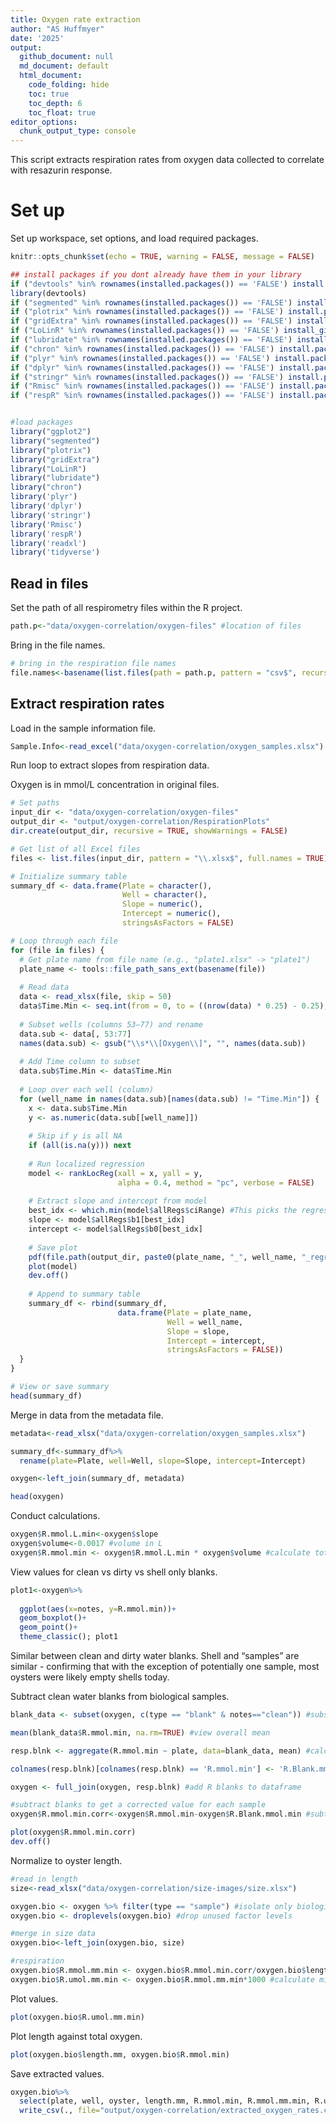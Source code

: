 ```yaml
---
title: Oxygen rate extraction 
author: "AS Huffmyer"
date: '2025'
output:
  github_document: null
  md_document: default
  html_document:
    code_folding: hide
    toc: true
    toc_depth: 6
    toc_float: true
editor_options: 
  chunk_output_type: console
---
```


This script extracts respiration rates from oxygen data collected to correlate with resazurin response.      

# Set up 

Set up workspace, set options, and load required packages.    
```r
knitr::opts_chunk$set(echo = TRUE, warning = FALSE, message = FALSE)
```

```r
## install packages if you dont already have them in your library
if ("devtools" %in% rownames(installed.packages()) == 'FALSE') install.packages('devtools') 
library(devtools)
if ("segmented" %in% rownames(installed.packages()) == 'FALSE') install.packages('segmented') 
if ("plotrix" %in% rownames(installed.packages()) == 'FALSE') install.packages('plotrix') 
if ("gridExtra" %in% rownames(installed.packages()) == 'FALSE') install.packages('gridExtra') 
if ("LoLinR" %in% rownames(installed.packages()) == 'FALSE') install_github('colin-olito/LoLinR') 
if ("lubridate" %in% rownames(installed.packages()) == 'FALSE') install.packages('lubridate') 
if ("chron" %in% rownames(installed.packages()) == 'FALSE') install.packages('chron') 
if ("plyr" %in% rownames(installed.packages()) == 'FALSE') install.packages('plyr') 
if ("dplyr" %in% rownames(installed.packages()) == 'FALSE') install.packages('dplyr') 
if ("stringr" %in% rownames(installed.packages()) == 'FALSE') install.packages('stringr') 
if ("Rmisc" %in% rownames(installed.packages()) == 'FALSE') install.packages('Rmisc') 
if ("respR" %in% rownames(installed.packages()) == 'FALSE') install.packages('respR') 


#load packages
library("ggplot2")
library("segmented")
library("plotrix")
library("gridExtra")
library("LoLinR")
library("lubridate")
library("chron")
library('plyr')
library('dplyr')
library('stringr')
library('Rmisc')
library('respR')
library('readxl')
library('tidyverse')
```

## Read in files  

Set the path of all respirometry files within the R project.   

```r
path.p<-"data/oxygen-correlation/oxygen-files" #location of files
```

Bring in the file names.
```r
# bring in the respiration file names
file.names<-basename(list.files(path = path.p, pattern = "csv$", recursive = TRUE)) 
```

## Extract respiration rates  

Load in the sample information file. 

```r
Sample.Info<-read_excel("data/oxygen-correlation/oxygen_samples.xlsx") 
```

Run loop to extract slopes from respiration data. 

Oxygen is in mmol/L concentration in original files. 

```r
# Set paths
input_dir <- "data/oxygen-correlation/oxygen-files"
output_dir <- "output/oxygen-correlation/RespirationPlots"
dir.create(output_dir, recursive = TRUE, showWarnings = FALSE)

# Get list of all Excel files
files <- list.files(input_dir, pattern = "\\.xlsx$", full.names = TRUE);files

# Initialize summary table
summary_df <- data.frame(Plate = character(),
                         Well = character(),
                         Slope = numeric(),
                         Intercept = numeric(),
                         stringsAsFactors = FALSE)

# Loop through each file
for (file in files) {
  # Get plate name from file name (e.g., "plate1.xlsx" -> "plate1")
  plate_name <- tools::file_path_sans_ext(basename(file))
  
  # Read data
  data <- read_xlsx(file, skip = 50)
  data$Time.Min <- seq.int(from = 0, to = ((nrow(data) * 0.25) - 0.25), by = 0.25)
  
  # Subset wells (columns 53–77) and rename
  data.sub <- data[, 53:77]
  names(data.sub) <- gsub("\\s*\\[Oxygen\\]", "", names(data.sub))
  
  # Add Time column to subset
  data.sub$Time.Min <- data$Time.Min
  
  # Loop over each well (column)
  for (well_name in names(data.sub)[names(data.sub) != "Time.Min"]) {
    x <- data.sub$Time.Min
    y <- as.numeric(data.sub[[well_name]])
    
    # Skip if y is all NA
    if (all(is.na(y))) next
    
    # Run localized regression
    model <- rankLocReg(xall = x, yall = y,
                        alpha = 0.4, method = "pc", verbose = FALSE)
    
    # Extract slope and intercept from model
    best_idx <- which.min(model$allRegs$ciRange) #This picks the regression with the narrowest confidence interval, which is what the "pc" (percentile confidence interval) method is designed to optimize.
    slope <- model$allRegs$b1[best_idx]
    intercept <- model$allRegs$b0[best_idx]
    
    # Save plot
    pdf(file.path(output_dir, paste0(plate_name, "_", well_name, "_regression_trunc.pdf")))
    plot(model)
    dev.off()
    
    # Append to summary table
    summary_df <- rbind(summary_df,
                        data.frame(Plate = plate_name,
                                   Well = well_name,
                                   Slope = slope,
                                   Intercept = intercept,
                                   stringsAsFactors = FALSE))
  }
}

# View or save summary
head(summary_df)
```

Merge in data from the metadata file. 

```r
metadata<-read_xlsx("data/oxygen-correlation/oxygen_samples.xlsx")

summary_df<-summary_df%>%
  rename(plate=Plate, well=Well, slope=Slope, intercept=Intercept)

oxygen<-left_join(summary_df, metadata)

head(oxygen)
```

Conduct calculations. 

```r
oxygen$R.mmol.L.min<-oxygen$slope
oxygen$volume<-0.0017 #volume in L
oxygen$R.mmol.min <- oxygen$R.mmol.L.min * oxygen$volume #calculate total oxygen
```

View values for clean vs dirty vs shell only blanks. 
```r
plot1<-oxygen%>%
  
  ggplot(aes(x=notes, y=R.mmol.min))+
  geom_boxplot()+
  geom_point()+
  theme_classic(); plot1
```

Similar between clean and dirty water blanks. Shell and "samples" are similar - confirming that with the exception of potentially one sample, most oysters were likely empty shells today.  

Subtract clean water blanks from biological samples.  

```r
blank_data <- subset(oxygen, c(type == "blank" & notes=="clean")) #subset to blank data only

mean(blank_data$R.mmol.min, na.rm=TRUE) #view overall mean

resp.blnk <- aggregate(R.mmol.min ~ plate, data=blank_data, mean) #calculate average blank during light for each run

colnames(resp.blnk)[colnames(resp.blnk) == 'R.mmol.min'] <- 'R.Blank.mmol.min' #rename to specify blank for R

oxygen <- full_join(oxygen, resp.blnk) #add R blanks to dataframe

#subtract blanks to get a corrected value for each sample 
oxygen$R.mmol.min.corr<-oxygen$R.mmol.min-oxygen$R.Blank.mmol.min #subtract R blanks

plot(oxygen$R.mmol.min.corr)
dev.off()
```

Normalize to oyster length.  

```r
#read in length 
size<-read_xlsx("data/oxygen-correlation/size-images/size.xlsx")

oxygen.bio <- oxygen %>% filter(type == "sample") #isolate only biological samples and drop unused factor levels 
oxygen.bio <- droplevels(oxygen.bio) #drop unused factor levels

#merge in size data 
oxygen.bio<-left_join(oxygen.bio, size)

#respiration
oxygen.bio$R.mmol.mm.min <- oxygen.bio$R.mmol.min.corr/oxygen.bio$length.mm #calculate oxygen per organism 
oxygen.bio$R.umol.mm.min <- oxygen.bio$R.mmol.mm.min*1000 #calculate micromoles 
```

Plot values.  
```r
plot(oxygen.bio$R.umol.mm.min)
```

Plot length against total oxygen. 

```r
plot(oxygen.bio$length.mm, oxygen.bio$R.mmol.min)
```

Save extracted values. 

```r
oxygen.bio%>%
  select(plate, well, oyster, length.mm, R.mmol.min, R.mmol.mm.min, R.umol.mm.min)%>%
  write_csv(., file="output/oxygen-correlation/extracted_oxygen_rates.csv")
```



